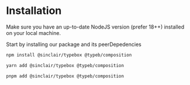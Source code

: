 # Installation

Make sure you have an up-to-date NodeJS version (prefer 18++) installed on your local machine.

Start by installing our package and its peerDepedencies
```bash
npm install @sinclair/typebox @typeb/composition

yarn add @sinclair/typebox @typeb/composition

pnpm add @sinclair/typebox @typeb/composition
```
